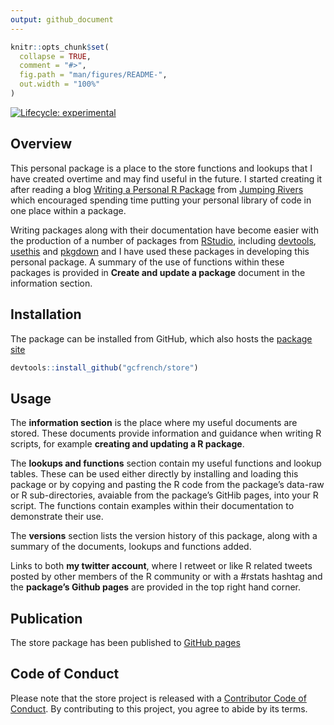```yaml
---
output: github_document
---
```


<!-- README.md is generated from README.Rmd. Please edit that file -->

```r
knitr::opts_chunk$set(
  collapse = TRUE,
  comment = "#>",
  fig.path = "man/figures/README-",
  out.width = "100%"
)
```

<!-- badges: start -->
[![Lifecycle: experimental](https://img.shields.io/badge/lifecycle-experimental-orange.svg)](https://www.tidyverse.org/lifecycle/#experimental)
<!-- badges: end -->

## Overview

This personal package is a place to the store functions and lookups that I have 
created overtime and may find useful in the future. I started creating it after reading 
a blog [Writing a Personal R Package](https://www.jumpingrivers.com/blog/personal-r-package/) 
from [Jumping Rivers](https://www.jumpingrivers.com/) which encouraged spending time 
putting your personal library of code in one place within a package.

Writing packages along with their documentation have become easier with the production 
of a number of packages from [RStudio](https://rstudio.com/), including [devtools](https://devtools.r-lib.org/), [usethis](https://usethis.r-lib.org/) and [pkgdown](https://pkgdown.r-lib.org/) and I have used these packages in developing this 
personal package. A summary of the use of functions within these packages is provided in
**Create and update a package** document in the information section.

## Installation

The package can be installed from GitHub, which also hosts the [package site](https://gcfrench.github.io/store)

```r
devtools::install_github("gcfrench/store")
```

## Usage

The **information section** is the place where my useful documents are stored. These
documents provide information and guidance when writing R scripts, for example 
**creating and updating a R package**.

The **lookups and functions** section contain my useful functions and lookup tables. 
These can be used either directly by installing and loading this package or by copying 
and pasting the R code from the package's data-raw or R sub-directories, avaiable from
the package's GitHib pages, into your R script. The functions contain examples within 
their documentation to demonstrate their use.

The **versions** section lists the version history of this package, along with a summary of 
the documents, lookups and functions added.

Links to both **my twitter account**, where I retweet or like R related tweets posted by 
other members of the R community or with a #rstats hashtag and the **package's Github pages** 
are provided in the top right hand corner.

## Publication

The store package has been published to [GitHub pages](https://gcfrench.github.io/store)

## Code of Conduct

Please note that the store project is released with a [Contributor Code of Conduct](https://contributor-covenant.org/version/2/0/CODE_OF_CONDUCT.html). By contributing to this project, you agree to abide by its terms.





